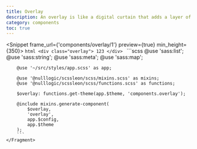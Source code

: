 ```yaml
---
title: Overlay
description: An overlay is like a digital curtain that adds a layer of drama to your website. It's a versatile component that can be used to display important information, create interactive experiences, or simply add some visual flair. With an overlay, you can easily draw attention to specific areas of your website without overwhelming your users.
category: components
toc: true
---
```


<Snippet frame_url={'components/overlay/1'} preview={true} min_height={350}>
    <Fragment slot="html">
        ```html
        <div class="overlay">
123
        </div>
        ```
    </Fragment>
    <Fragment slot="scss">
        ```scss
        @use 'sass:list';
        @use 'sass:string';
        @use 'sass:meta';
        @use 'sass:map';

        @use '~/src/styles/app.scss' as app;

        @use '@nulllogic/scssleon/scss/mixins.scss' as mixins;
        @use '@nulllogic/scssleon/scss/functions.scss' as functions;

        $overlay: functions.get-theme(app.$theme, 'components.overlay');

        @include mixins.generate-component(
            $overlay,
            'overlay',
            app.$config,
            app.$theme
        );
        ```
    </Fragment>
</Snippet>
